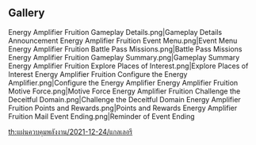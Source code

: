 {{Event Tabs
|rootpage = Energy Amplifier/2021-12-24
|subpage1 = Places of Interest
|subpage2 = Deceitful Domain
}}
==Gallery==
<gallery>
Energy Amplifier Fruition Gameplay Details.png|Gameplay Details Announcement
Energy Amplifier Fruition Event Menu.png|Event Menu
Energy Amplifier Fruition Battle Pass Missions.png|Battle Pass Missions
Energy Amplifier Fruition Gameplay Summary.png|Gameplay Summary
Energy Amplifier Fruition Explore Places of Interest.png|Explore Places of Interest
Energy Amplifier Fruition Configure the Energy Amplifier.png|Configure the Energy Amplifier
Energy Amplifier Fruition Motive Force.png|Motive Force
Energy Amplifier Fruition Challenge the Deceitful Domain.png|Challenge the Deceitful Domain
Energy Amplifier Fruition Points and Rewards.png|Points and Rewards
Energy Amplifier Fruition Mail Event Ending.png|Reminder of Event Ending
</gallery>

[[th:แผ่นควบคุมพลังงาน/2021-12-24/แกลเลอรี]]